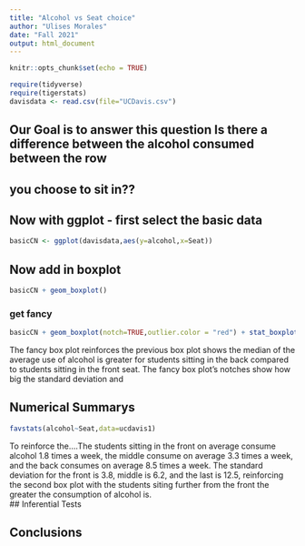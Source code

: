 ```yaml
---
title: "Alcohol vs Seat choice"
author: "Ulises Morales"
date: "Fall 2021"
output: html_document
---
```


```r
knitr::opts_chunk$set(echo = TRUE)
```

```r
require(tidyverse)
require(tigerstats)
davisdata <- read.csv(file="UCDavis.csv")
```
## Our Goal is to answer this question Is there a difference between the alcohol consumed between the row
## you choose to sit in??

## Now with ggplot - first select the basic data

```r
basicCN <- ggplot(davisdata,aes(y=alcohol,x=Seat))
```
## Now add in boxplot

```r
basicCN + geom_boxplot()
```
  
  
### get fancy  

```r
basicCN + geom_boxplot(notch=TRUE,outlier.color = "red") + stat_boxplot(geom ='errorbar') + labs(title="Fancy notch boxplot \n with 2 lines")
```

The fancy box plot reinforces the previous box plot shows the median of the average use of alcohol is greater for students sitting in the back compared to students sitting in the front seat. The fancy box plot's notches show how big the standard deviation and 

## Numerical Summarys

```r
favstats(alcohol~Seat,data=ucdavis1)
```
To reinforce the....The students sitting in the front on average consume alcohol 1.8 times a week, the middle consume on average 3.3 times a week, and the back consumes on average 8.5 times a week. The standard deviation for the front is 3.8, middle is 6.2, and the last is 12.5, reinforcing the second box plot with the students siting further from the front the greater the consumption of alcohol is.   
## Inferential Tests



## Conclusions


